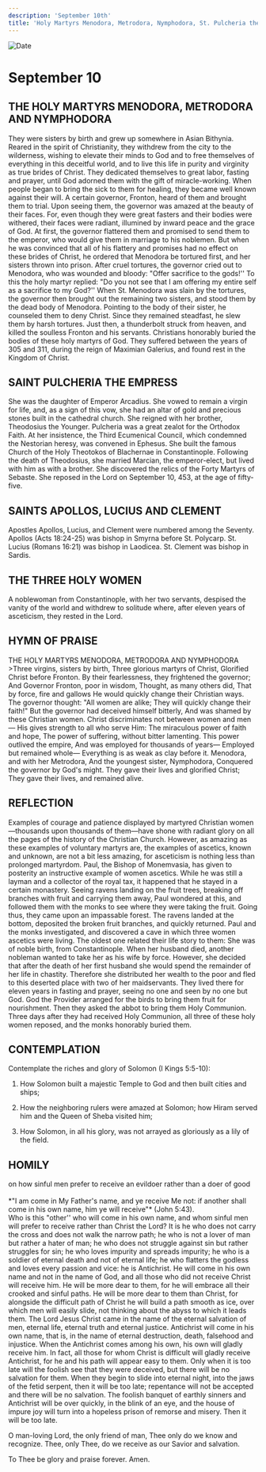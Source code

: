 ```yaml
---
description: 'September 10th'
title: 'Holy Martyrs Menodora, Metrodora, Nymphodora, St. Pulcheria the Empress, Sts. Apollos, Lucius and Clement, the Three Holy Women'
---
```


<CustomPaginator />
<RunningHead />

<Image src="/title-imprint.png" height={68} width={50} alt="Date" className="title-imprint"/>

# <div id="date">September <Image className="four-dot" src="/four-dot.png" height={15} width={15} alt="" />10</div>

## THE HOLY MARTYRS MENODORA, METRODORA AND NYMPHODORA

They were sisters by birth and grew up somewhere in Asian Bithynia. Reared in the spirit of Christianity, they withdrew from the city to the wilderness, wishing to elevate their minds to God and to free themselves of everything in this deceitful world, and to live this life in purity and virginity as true brides of Christ. They dedicated themselves to great labor, fasting and prayer, until God adorned them with the gift of miracle-working. When people began to bring the sick to them for healing, they became well known against their will. A certain governor, Fronton, heard of them and brought them to trial. Upon seeing them, the governor was amazed at the beauty of their faces. For, even though they were great fasters and their bodies were withered, their faces were radiant, illumined by inward peace and the grace of God. At first, the governor flattered them and promised to send them to the emperor, who would give them in marriage to his noblemen. But when he was convinced that all of his flattery and promises had no effect on these brides of Christ, he ordered that Menodora be tortured first, and her sisters thrown into prison. After cruel tortures, the governor cried out to Menodora, who was wounded and bloody: "Offer sacrifice to the gods!'' To this the holy martyr replied: "Do you not see that I am offering my entire self as a sacrifice to my God?'' When St. Menodora was slain by the tortures, the governor then brought out the remaining two sisters, and stood them by the dead body of Menodora. Pointing to the body of their sister, he counseled them to deny Christ. Since they remained steadfast, he slew them by harsh tortures. Just then, a thunderbolt struck from heaven, and killed the soulless Fronton and his servants. Christians honorably buried the bodies of these holy martyrs of God. They suffered between the years of 305 and 311, during the reign of Maximian Galerius, and found rest in the Kingdom of Christ.

## SAINT PULCHERIA THE EMPRESS

She was the daughter of Emperor Arcadius. She vowed to remain a virgin for life, and, as a sign of this vow, she had an altar of gold and precious stones built in the cathedral church. She reigned with her brother, Theodosius the Younger. Pulcheria was a great zealot for the Orthodox Faith. At her insistence, the Third Ecumenical Council, which condemned the Nestorian heresy, was convened in Ephesus. She built the famous Church of the Holy Theotokos of Blachernae in Constantinople. Following the death of Theodosius, she married Marcian, the emperor-elect, but lived with him as with a brother. She discovered the relics of the Forty Martyrs of Sebaste. She reposed in the Lord on September 10, 453, at the age of fifty-five.

## SAINTS APOLLOS, LUCIUS AND CLEMENT

Apostles Apollos, Lucius, and Clement were numbered among the Seventy. Apollos (Acts 18:24-25) was bishop in Smyrna before St. Polycarp. St. Lucius (Romans 16:21) was bishop in Laodicea. St. Clement was bishop in Sardis.

## THE THREE HOLY WOMEN

A noblewoman from Constantinople, with her two servants, despised the vanity of the world and withdrew to solitude where, after eleven years of asceticism, they rested in the Lord.


## HYMN OF PRAISE
<div style={{textAlign:'center', color:'crimson', fontWeight:'bold'}}>
THE HOLY MARTYRS MENODORA, METRODORA AND NYMPHODORA
</div>
>Three virgins, sisters by birth,  
Three glorious martyrs of Christ,  
Glorified Christ before Fronton.  
By their fearlessness, they frightened the governor;  
And Governor Fronton, poor in wisdom,  
Thought, as many others did,  
That by force, fire and gallows  
He would quickly change their Christian ways.  
The governor thought: "All women are alike;  
They will quickly change their faith!"  
But the governor had deceived himself bitterly,  
And was shamed by these Christian women.  
Christ discriminates not between women and men—  
His gives strength to all who serve Him:  
The miraculous power of faith and hope,  
The power of suffering, without bitter lamenting.  
This power outlived the empire,  
And was employed for thousands of years—  
Employed but remained whole—  
Everything is as weak as clay before it.  
Menodora, and with her Metrodora,  
And the youngest sister, Nymphodora,  
Conquered the governor by God's might.  
They gave their lives and glorified Christ;  
They gave their lives, and remained alive.  


## REFLECTION

Examples of courage and patience displayed by martyred Christian women—thousands upon thousands of them—have shone with radiant glory on all the pages of the history of the Christian Church. However, as amazing as these examples of voluntary martyrs are, the examples of ascetics, known and unknown, are not a bit less amazing, for asceticism is nothing less than prolonged martyrdom. Paul, the Bishop of Monemvasia, has given to posterity an instructive example of women ascetics. While he was still a layman and a collector of the royal tax, it happened that he stayed in a certain monastery. Seeing ravens landing on the fruit trees, breaking off branches with fruit and carrying them away, Paul wondered at this, and followed them with the monks to see where they were taking the fruit. Going thus, they came upon an impassable forest. The ravens landed at the bottom, deposited the broken fruit branches, and quickly returned. Paul and the monks investigated, and discovered a cave in which three women ascetics were living. The oldest one related their life story to them: She was of noble birth, from Constantinople. When her husband died, another nobleman wanted to take her as his wife by force. However, she decided that after the death of her first husband she would spend the remainder of her life in chastity. Therefore she distributed her wealth to the poor and fled to this deserted place with two of her maidservants. They lived there for eleven years in fasting and prayer, seeing no one and seen by no one but God. God the Provider arranged for the birds to bring them fruit for nourishment. Then they asked the abbot to bring them Holy Communion. Three days after they had received Holy Communion, all three of these holy women reposed, and the monks honorably buried them.


## CONTEMPLATION

Contemplate the riches and glory of Solomon (I Kings 5:5-10):

1. How Solomon built a majestic Temple to God and then built cities and ships;

2. How the neighboring rulers were amazed at Solomon; how Hiram served him and the Queen of Sheba visited him; 

3. How Solomon, in all his glory, was not arrayed as gloriously as a lily of the field.


## HOMILY
<div style={{textAlign:'center', color:'crimson', fontWeight:'bold'}}>
on how sinful men prefer to receive an evildoer rather than a doer of good
</div>
<br />
<div style={{textAlign:'right'}}>
*"I am come in My Father's name, and ye receive Me not: if another shall come in his own name, him ye will receive"* (John 5:43).
</div>
Who is this "other'' who will come in his own name, and whom sinful men will prefer to receive rather than Christ the Lord? It is he who does not carry the cross and does not walk the narrow path; he who is not a lover of man but rather a hater of man; he who does not struggle against sin but rather struggles for sin; he who loves impurity and spreads impurity; he who is a soldier of eternal death and not of eternal life; he who flatters the godless and loves every passion and vice: he is Antichrist. He will come in his own name and not in the name of God, and all those who did not receive Christ will receive him. He will be more dear to them, for he will embrace all their crooked and sinful paths. He will be more dear to them than Christ, for alongside the difficult path of Christ he will build a path smooth as ice, over which men will easily slide, not thinking about the abyss to which it leads them. The Lord Jesus Christ came in the name of the eternal salvation of men, eternal life, eternal truth and eternal justice. Antichrist will come in his own name, that is, in the name of eternal destruction, death, falsehood and injustice. When the Antichrist comes among his own, his own will gladly receive him. In fact, all those for whom Christ is difficult will gladly receive Antichrist, for he and his path will appear easy to them. Only when it is too late will the foolish see that they were deceived, but there will be no salvation for them. When they begin to slide into eternal night, into the jaws of the fetid serpent, then it will be too late; repentance will not be accepted and there will be no salvation. The foolish banquet of earthly sinners and Antichrist will be over quickly, in the blink of an eye, and the house of impure joy will turn into a hopeless prison of remorse and misery. Then it will be too late.

O man-loving Lord, the only friend of man, Thee only do we know and recognize. Thee, only Thee, do we receive as our Savior and salvation.

To Thee be glory and praise forever. Amen.